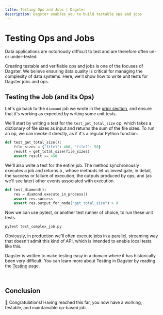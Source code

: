 ```yaml
---
title: Testing Ops and Jobs | Dagster
description: Dagster enables you to build testable ops and jobs
---
```


# Testing Ops and Jobs

<CodeReferenceLink filePath="examples/docs_snippets/docs_snippets/intro_tutorial/basics/testing/" />

Data applications are notoriously difficult to test and are therefore often un- or under-tested.

Creating testable and verifiable ops and jobs is one of the focuses of Dagster. We believe ensuring data quality is critical for managing the complexity of data systems. Here, we'll show how to write unit tests for Dagster jobs and ops.

## Testing the Job (and its Ops)

Let's go back to the `diamond` job we wrote in the [prior section](/tutorial/ops-jobs/connecting-ops#a-more-complex-dag), and ensure that it's working as expected by writing some unit tests.

We'll start by writing a test for the `test_get_total_size` op, which takes a dictionary of file sizes as input and returns the sum of the file sizes. To run an op, we can invoke it directly, as if it's a regular Python function:

```python file=/intro_tutorial/basics/testing/test_complex_job.py startafter=start_op_test endbefore=end_op_test
def test_get_total_size():
    file_sizes = {"file1": 400, "file2": 50}
    result = get_total_size(file_sizes)
    assert result == 450
```

We'll also write a test for the entire job. The <PyObject
module="dagster" object="JobDefinition" method="execute_in_process" /> method synchronously executes a job and returns a <PyObject module="dagster"
object="ExecuteInProcessResult" />, whose methods let us investigate, in detail, the success or failure of execution, the outputs produced by ops, and (as we'll see later) other events associated with execution.

```python file=/intro_tutorial/basics/testing/test_complex_job.py startafter=start_job_test endbefore=end_job_test
def test_diamond():
    res = diamond.execute_in_process()
    assert res.success
    assert res.output_for_node("get_total_size") > 0
```

Now we can use pytest, or another test runner of choice, to run these unit tests.

```bash
pytest test_complex_job.py
```

Obviously, in production we'll often execute jobs in a parallel, streaming way that doesn't admit this kind of API, which is intended to enable local tests like this.

Dagster is written to make testing easy in a domain where it has historically been very difficult. You can learn more about Testing in Dagster by reading the [Testing](/concepts/testing) page.

<br />

## Conclusion

🎉 Congratulations! Having reached this far, you now have a working, testable, and maintainable op-based job.

<br />
